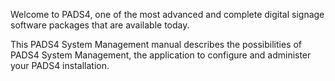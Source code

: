 Welcome to PADS4, one of the most advanced and complete digital signage software packages that are available today.

This PADS4 System Management manual describes the possibilities of PADS4 System Management, the application to configure and administer your PADS4 installation.